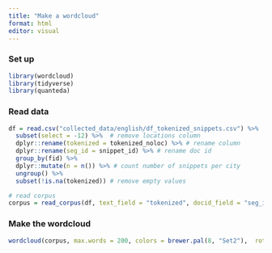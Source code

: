 ```yaml
---
title: "Make a wordcloud"
format: html
editor: visual
---
```


### Set up

```r
library(wordcloud)
library(tidyverse)
library(quanteda)
```

### Read data

```r
df = read.csv("collected_data/english/df_tokenized_snippets.csv") %>% 
  subset(select = -12) %>%  # remove locations column
  dplyr::rename(tokenized = tokenized_noloc) %>% # rename column
  dplyr::rename(seg_id = snippet_id) %>% # rename doc id 
  group_by(fid) %>% 
  dplyr::mutate(n = n()) %>% # count number of snippets per city 
  ungroup() %>% 
  subset(!is.na(tokenized)) # remove empty values

# read corpus
corpus = read_corpus(df, text_field = "tokenized", docid_field = "seg_id")
```

### Make the wordcloud

```r

wordcloud(corpus, max.words = 200, colors = brewer.pal(8, "Set2"),  rot.per=0) 
```
